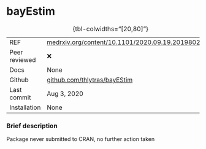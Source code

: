 # bayEstim {.unnumbered}

| | 
|:---|:--------|
| REF| [medrxiv.org/content/10.1101/2020.09.19.20198028v1](https://www.medrxiv.org/content/10.1101/2020.09.19.20198028v1)|
| Peer reviewed| ❌|
| Docs| None|
| Github| [github.com/thlytras/bayEStim](https://github.com/thlytras/bayEStim) |
| Last commit| Aug 3, 2020|
| Installation | None|
: {tbl-colwidths="[20,80]"}

### Brief description

Package never submitted to CRAN, no further action taken



